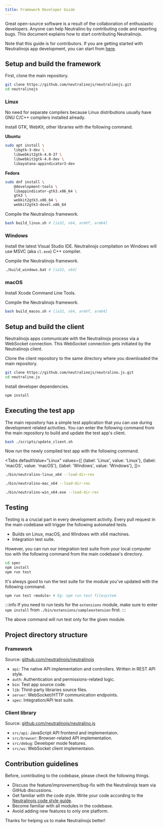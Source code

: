 ```yaml
---
title: Framework Developer Guide
---
```


Great open-source software is a result of the collaboration of enthusiastic developers.
Anyone can help Neutralino by contributing code and reporting bugs. This document explains how to
start contributing Neutralinojs.

Note that this guide is for contributors. If you are getting started with Neutralinojs app development,
you can start from [here](../getting-started/your-first-neutralinojs-app).

## Setup and build the framework

First, clone the main repository.

```bash
git clone https://github.com/neutralinojs/neutralinojs.git
cd neutralinojs
```

### Linux

No need for separate compilers because Linux distributions usually have GNU C/C++ compilers installed already.

Install GTK, WebKit, other libraries with the following command.

**Ubuntu**

```bash
sudo apt install \
    libgtk-3-dev \
    libwebkit2gtk-4.0-37 \
    libwebkit2gtk-4.0-dev \
    libayatana-appindicator3-dev
```

**Fedora**

```bash
sudo dnf install \
    @development-tools \
    libappindicator-gtk3.x86_64 \
    gtk3 \
    webkit2gtk3.x86_64 \
    webkit2gtk3-devel.x86_64
```

Compile the Neutralinojs framework.

```bash
bash build_linux.sh # [ia32, x64, armhf, arm64]
```

### Windows

Install the latest Visual Studio IDE. Neutralinojs compilation on Windows will use
MSVC (aka `cl.exe`) C++ compiler.

Compile the Neutralinojs framework.

```bash
./build_windows.bat # [ia32, x64]
```

### macOS

Install Xcode Command Line Tools.

Compile the Neutralinojs framework.

```bash
bash build_macos.sh # [ia32, x64, armhf, arm64]
```

## Setup and build the client

Neutralinojs apps communicate with the Neutralinojs process via a WebSocket connection. This WebSocket connection
gets initiated by the Neutralinojs client.

Clone the client repository to the same directory where you downloaded the main repository.

```bash
git clone https://github.com/neutralinojs/neutralino.js.git
cd neutralino.js
```

Install developer dependencies.

```bash
npm install
```

## Executing the test app

The main repository has a simple test application that you can use during development related activities.
You can enter the following command from the main repository to build and update the test app's client.

```bash
bash ./scripts/update_client.sh
```

Now run the newly compiled test app with the following command.

<Tabs
  defaultValue="Linux"
  values={[
    {label: 'Linux', value: 'Linux'},
    {label: 'macOS', value: 'macOS'},
    {label: 'Windows', value: 'Windows'},
  ]}>
  <TabItem value="Linux">

  ```bash
./bin/neutralino-linux_x64 --load-dir-res
  ```

  </TabItem>
  <TabItem value="macOS">

  ```bash
./bin/neutralino-mac_x64 --load-dir-res
  ```

  </TabItem>
  <TabItem value="Windows">

  ```bash
./bin/neutralino-win_x64.exe --load-dir-res
  ```

  </TabItem>
</Tabs>

## Testing

Testing is a crucial part in every development activity. Every pull request in the main codebase will trigger
the following automated tests.

- Builds on Linux, macOS, and Windows with x64 machines.
- Integration test suite.

However, you can run our integration test suite from your local computer too with the following command
from the main codebase's directory.

```bash
cd spec
npm install
npm run test
```

It's always good to run the test suite for the module you've updated with the following command.

```bash
npm run test <module> # Eg: npm run test filesystem
```

:::info
If you need to run tests for the `extensions` module, make sure to enter `npm install` from
`./bin/extensions/sampleextension` first.
:::

The above command will run test only for the given module.

## Project directory structure

### Framework

Source: [github.com/neutralinojs/neutralinojs](https://github.com/neutralinojs/neutralinojs)

- `api`: The native API implementation and controllers. Written in REST API style.
- `auth`: Authentication and permissions-related logic.
- `bin`: Test app source code.
- `lib`: Third-party libraries source files.
- `server`: WebSocket/HTTP communication endpoints.
- `spec`: Integration/API test suite.

### Client library

Source: [github.com/neutralinojs/neutralino.js](https://github.com/neutralinojs/neutralino.js)

- `src/api`: JavaScript API frontend and implementaion.
- `src/browser`: Browser-related API implementation.
- `src/debug`: Developer mode features.
- `src/ws`: WebSocket client implementaion.


## Contribution guidelines

Before, contributing to the codebase, please check the following things.

- Discuss the feature/improvement/bug-fix with the Neutralinojs team via GitHub discussions.
- Get familiar with the code style. Write your code according to the
[Neutralinojs code style guide](code-style-guide.md).
- Become familiar with all modules in the codebase.
- Avoid adding new features to only one platform.

Thanks for helping us to make Neutralinojs better!



